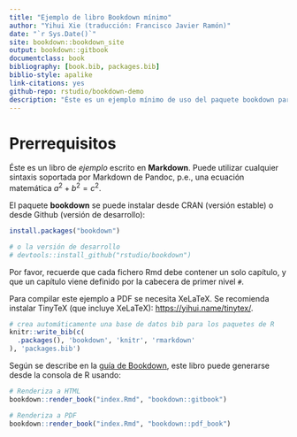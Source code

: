 --- 
title: "Ejemplo de libro Bookdown mínimo"
author: "Yihui Xie (traducción: Francisco Javier Ramón)"
date: "`r Sys.Date()`"
site: bookdown::bookdown_site
output: bookdown::gitbook
documentclass: book
bibliography: [book.bib, packages.bib]
biblio-style: apalike
link-citations: yes
github-repo: rstudio/bookdown-demo
description: "Éste es un ejemplo mínimo de uso del paquete bookdown para crear un libro. El formato de salida por defecto de este ejemplo es bookdown::gitbook."
---

# Prerrequisitos

Éste es un libro de _ejemplo_ escrito en **Markdown**. Puede utilizar cualquier sintaxis soportada por Markdown de Pandoc, p.e., una ecuación matemática $a^2 + b^2 = c^2$.

El paquete **bookdown** se puede instalar desde CRAN (versión estable) o desde Github (versión de desarrollo):

```{r eval=FALSE}
install.packages("bookdown")

# o la versión de desarrollo
# devtools::install_github("rstudio/bookdown")
```

Por favor, recuerde que cada fichero Rmd debe contener un solo capítulo, y que un capítulo viene definido por la cabecera de primer nivel `#`.

Para compilar este ejemplo a PDF se necesita XeLaTeX. Se recomienda instalar TinyTeX (que incluye XeLaTeX): <https://yihui.name/tinytex/>.

```{r include=FALSE}
# crea automáticamente una base de datos bib para los paquetes de R
knitr::write_bib(c(
  .packages(), 'bookdown', 'knitr', 'rmarkdown'
), 'packages.bib')
```

Según se describe en la [guía de Bookdown](https://bookdown.org/yihui/bookdown/build-the-book.html), este libro puede generarse desde la consola de R usando:

```{r eval=FALSE}
# Renderiza a HTML
bookdown::render_book("index.Rmd", "bookdown::gitbook")

# Renderiza a PDF
bookdown::render_book("index.Rmd", "bookdown::pdf_book")
```

